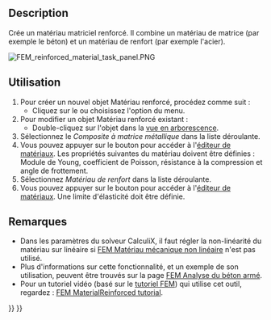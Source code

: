 <languages/>

{{Docnav/fr
|[[FEM_MaterialMechanicalNonlinear/fr|Mécanique non linéaire]]
|[[FEM_MaterialEditor/fr|Éditeur de matériaux]]
|[[FEM_Workbench/fr|Atelier FEM]]
|IconL=FEM_MaterialMechanicalNonlinear.svg
|IconR=FEM_MaterialEditor.svg
|IconC=Workbench_FEM.svg
}}

{{GuiCommandContainer
|
{{GuiCommand/fr
|Name=FEM MaterialReinforced
|Name/fr=FEM Matériau renforcé
|MenuLocation=Modèle → Matériaux → Matériau renforcé (type béton)
|Workbenches=[[FEM_Workbench/fr|FEM]]
|SeeAlso=[[FEM_tutorial/fr|FEM Tutoriel]]
}}
{{GuiCommandFemInfo/fr
|Solvers=CalculiX
}}
}}

==Description==

Crée un matériau matriciel renforcé. Il combine un matériau de matrice (par exemple le béton) et un matériau de renfort (par exemple l'acier).

[[File:FEM_reinforced_material_task_panel.PNG]]
{{Caption|Le panneau des tâches FEM pour les matériaux renforcés}}

<span id="Usage"></span>
==Utilisation==

# Pour créer un nouvel objet Matériau renforcé, procédez comme suit :
#* Cliquez sur le {{Button|[[Image:FEM MaterialReinforced.svg|16px]] [[FEM MaterialReinforced/fr|Matériau renforcé (type béton)]]}} ou choisissez l'option {{MenuCommand|Modèle → Matériaux → [[Image:FEM_MaterialReinforced.svg|16px]] Matériau renforcé (typebéton)}} du menu.
# Pour modifier un objet Matériau renforcé existant :
#* Double-cliquez sur l'objet dans la [[Tree_view/fr|vue en arborescence]].
# Sélectionnez le ''Composite à matrice métallique'' dans la liste déroulante.
# Vous pouvez appuyer sur le bouton {{Button|Lancer l'éditeur}} pour accéder à l'[[Materials_Edit/fr|éditeur de matériaux]]. Les propriétés suivantes du matériau doivent être définies : Module de Young, coefficient de Poisson, résistance à la compression et angle de frottement.
# Sélectionnez ''Matériau de renfort'' dans la liste déroulante.
# Vous pouvez appuyer sur le bouton {{Button|Lancer l'éditeur}} pour accéder à l'[[Materials_Edit/fr|éditeur de matériaux]]. Une limite d'élasticité doit être définie.

<span id="Notes"></span>
==Remarques==

* Dans les paramètres du solveur CalculiX, il faut régler la non-linéarité du matériau sur linéaire si [[FEM_MaterialMechanicalNonlinear/fr|FEM Matériau mécanique non linéaire]] n'est pas utilisé.
* Plus d'informations sur cette fonctionnalité, et un exemple de son utilisation, peuvent être trouvés sur la page [[Analysis_of_reinforced_concrete_with_FEM/fr|FEM Analyse du béton armé]].
* Pour un tutoriel vidéo (basé sur le [[FEM_tutorial/fr|tutoriel FEM]]) qui utilise cet outil, regardez : [https://www.youtube.com/watch?v=SZTIqhfCSVc FEM MaterialReinforced tutorial].


{{Docnav/fr
|[[FEM_MaterialMechanicalNonlinear/fr|Mécanique non linéaire]]
|[[FEM_MaterialEditor/fr|Éditeur de matériaux]]
|[[FEM_Workbench/fr|Atelier FEM]]
|IconL=FEM_MaterialMechanicalNonlinear.svg
|IconR=FEM_MaterialEditor.svg
|IconC=Workbench_FEM.svg
}}

{{FEM Tools navi{{#translation:}}}}
{{Userdocnavi{{#translation:}}}}